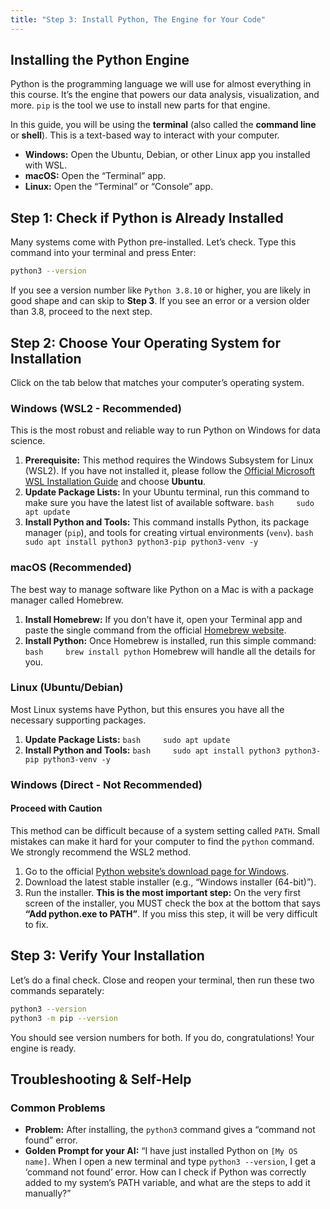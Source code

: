 ```yaml
---
title: "Step 3: Install Python, The Engine for Your Code"
---
```


## Installing the Python Engine

Python is the programming language we will use for almost everything in this course. It's the engine that powers our data analysis, visualization, and more. `pip` is the tool we use to install new parts for that engine.

In this guide, you will be using the **terminal** (also called the **command line** or **shell**). This is a text-based way to interact with your computer.

-   **Windows:** Open the Ubuntu, Debian, or other Linux app you installed with WSL.
-   **macOS:** Open the "Terminal" app.
-   **Linux:** Open the "Terminal" or "Console" app.

## Step 1: Check if Python is Already Installed

Many systems come with Python pre-installed. Let's check. Type this command into your terminal and press Enter:

```bash
python3 --version
```

If you see a version number like `Python 3.8.10` or higher, you are likely in good shape and can skip to **Step 3**. If you see an error or a version older than 3.8, proceed to the next step.

## Step 2: Choose Your Operating System for Installation

Click on the tab below that matches your computer's operating system.

::: {.panel-tabset}

### Windows (WSL2 - Recommended)

This is the most robust and reliable way to run Python on Windows for data science.

1.  **Prerequisite:** This method requires the Windows Subsystem for Linux (WSL2). If you have not installed it, please follow the [Official Microsoft WSL Installation Guide](https://learn.microsoft.com/en-us/windows/wsl/install) and choose **Ubuntu**.
2.  **Update Package Lists:** In your Ubuntu terminal, run this command to make sure you have the latest list of available software.
    ```bash
    sudo apt update
    ```
3.  **Install Python and Tools:** This command installs Python, its package manager (`pip`), and tools for creating virtual environments (`venv`).
    ```bash
    sudo apt install python3 python3-pip python3-venv -y
    ```

### macOS (Recommended)

The best way to manage software like Python on a Mac is with a package manager called Homebrew.

1.  **Install Homebrew:** If you don't have it, open your Terminal app and paste the single command from the official [Homebrew website](https://brew.sh/).
2.  **Install Python:** Once Homebrew is installed, run this simple command:
    ```bash
    brew install python
    ```
    Homebrew will handle all the details for you.

### Linux (Ubuntu/Debian)

Most Linux systems have Python, but this ensures you have all the necessary supporting packages.

1.  **Update Package Lists:**
    ```bash
    sudo apt update
    ```
2.  **Install Python and Tools:**
    ```bash
    sudo apt install python3 python3-pip python3-venv -y
    ```

### Windows (Direct - Not Recommended)

::: {.callout-warning}
#### Proceed with Caution
This method can be difficult because of a system setting called `PATH`. Small mistakes can make it hard for your computer to find the `python` command. We strongly recommend the WSL2 method.
:::

1.  Go to the official [Python website's download page for Windows](https://www.python.org/downloads/windows/).
2.  Download the latest stable installer (e.g., "Windows installer (64-bit)").
3.  Run the installer. **This is the most important step:** On the very first screen of the installer, you MUST check the box at the bottom that says **"Add python.exe to PATH"**. If you miss this step, it will be very difficult to fix.

:::

## Step 3: Verify Your Installation

Let's do a final check. Close and reopen your terminal, then run these two commands separately:

```bash
python3 --version
python3 -m pip --version
```

You should see version numbers for both. If you do, congratulations! Your engine is ready.

## Troubleshooting & Self-Help

::: {.callout-caution}
### Common Problems

-   **Problem:** After installing, the `python3` command gives a "command not found" error.
-   **Golden Prompt for your AI:** "I have just installed Python on `[My OS name]`. When I open a new terminal and type `python3 --version`, I get a 'command not found' error. How can I check if Python was correctly added to my system's PATH variable, and what are the steps to add it manually?"
::: 
